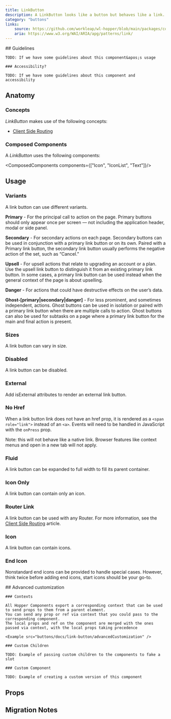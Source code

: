 ```yaml
---
title: LinkButton
description: A LinkButton looks like a button but behaves like a link.
category: "buttons"
links:
    source: https://github.com/workleap/wl-hopper/blob/main/packages/components/src/buttons/src/LinkButton.tsx
    aria: https://www.w3.org/WAI/ARIA/apg/patterns/link/
---
```


<Example src="buttons/docs/link-button/preview" isOpen />

<FeatureFlag flag="next">
    ## Guidelines

    TODO: If we have some guidelines about this component&apos;s usage

    ### Accessibility?

    TODO: If we have some guidelines about this component and accessibility
</FeatureFlag>

## Anatomy

### Concepts

*LinkButton* makes use of the following concepts:

- [Client Side Routing](./client-side-routing)

### Composed Components

A *LinkButton* uses the following components:

<ComposedComponents components={["Icon", "IconList", "Text"]}/>

## Usage

### Variants
A link button can use different variants.

<Example src="buttons/docs/link-button/variant" />

**Primary** - For the principal call to action on the page. Primary buttons should only appear once per screen — not including the application header, modal or side panel.

**Secondary** - For secondary actions on each page. Secondary buttons can be used in conjunction with a primary link button or on its own. Paired with a Primary link button, the secondary link button usually performs the negative action of the set, such as “Cancel.”

**Upsell** - For upsell actions that relate to upgrading an account or a plan. Use the upsell link button to distinguish it from an existing primary link button. In some cases, a primary link button can be used instead when the general context of the page is about upselling.

**Danger** - For actions that could have destructive effects on the user’s data.

**Ghost-[primary|secondary|danger]** - For less prominent, and sometimes independent, actions. Ghost buttons can be used in isolation or paired with a primary link button when there are multiple calls to action. Ghost buttons can also be used for subtasks on a
page where a primary link button for the main and final action is present.

### Sizes
A link button can vary in size.

<Example src="buttons/docs/link-button/size" />

### Disabled
A link button can be disabled.

<Example src="buttons/docs/link-button/state" />

### External
Add isExternal attributes to render an external link button.

<Example src="buttons/docs/link-button/external" />

### No Href
When a link button link does not have an href prop, it is rendered as a `<span role="link">` instead of an `<a>`. Events will need to be handled in JavaScript with the `onPress` prop.

Note: this will not behave like a native link. Browser features like context menus and open in a new tab will not apply.

<Example src="buttons/docs/link-button/noHref" />

### Fluid
A link button can be expanded to full width to fill its parent container.

<Example src="buttons/docs/link-button/layout" />

### Icon Only
A link button can contain only an icon.

<Example src="buttons/docs/link-button/icon" />

### Router Link
A link button can be used with any Router. For more information, see the [Client Side Routing](./client-side-routing) article.

<Example src="buttons/docs/link-button/reactRouterLink" />

### Icon
A link button can contain icons.

<Example src="buttons/docs/link-button/icons" />

### End Icon
Nonstandard end icons can be provided to handle special cases. However, think twice before adding end icons, start icons should be your go-to.

<Example src="buttons/docs/link-button/endIcon" />

<FeatureFlag flag="next">
    ## Advanced customization

    ### Contexts

    All Hopper Components export a corresponding context that can be used to send props to them from a parent element.
    You can send any prop or ref via context that you could pass to the corresponding component.
    The local props and ref on the component are merged with the ones passed via context, with the local props taking precedence

    <Example src="buttons/docs/link-button/advancedCustomization" />

    ### Custom Children

    TODO: Example of passing custom children to the components to fake a slot

    ### Custom Component

    TODO: Example of creating a custom version of this component
</FeatureFlag>

## Props

<PropTable component="LinkButton" />

## Migration Notes

<MigrateGuide src="buttons/docs/migration-notes-link-button" />
